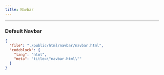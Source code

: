 ```yaml
---
title: Navbar
---
```



---

### Default Navbar

<CodePreviewer
  className="block max-h-[600px] overflow-y-auto p-0"
  src="/html/navbar/navbar-preview.html">
  <ScrollableSkeleton />
</CodePreviewer>

```json doc-gen:file
{
  "file": "./public/html/navbar/navbar.html",
  "codeblock": {
    "lang": "html",
    "meta": "title=\"navbar.html\""
  }
}
```
